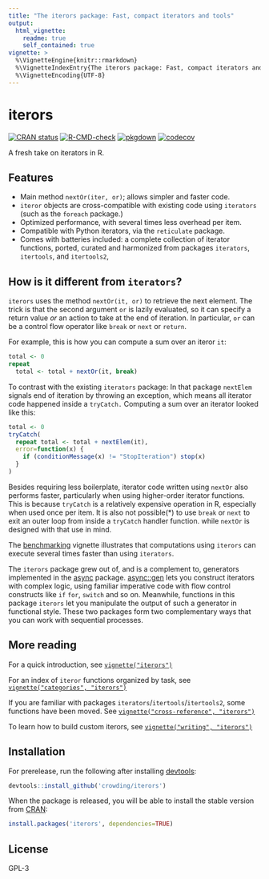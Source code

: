```yaml
---
title: "The iterors package: Fast, compact iterators and tools"
output:
  html_vignette:
    readme: true
    self_contained: true
vignette: >
  %\VignetteEngine{knitr::rmarkdown}
  %\VignetteIndexEntry{The iterors package: Fast, compact iterators and tools}
  %\VignetteEncoding{UTF-8}
---
```


# iterors

  <!-- badges: start -->
[![CRAN status](https://www.r-pkg.org/badges/version/iterors)](https://CRAN.R-project.org/package=iterors)     [![R-CMD-check](https://github.com/crowding/iterors/actions/workflows/R-CMD-check.yaml/badge.svg)](https://github.com/crowding/iterors/actions/workflows/check_full.yaml) [![pkgdown](https://github.com/crowding/iterors/actions/workflows/pkgdown.yaml/badge.svg)](https://github.com/crowding/iterors/actions/workflows/pkgdown.yaml)
[![codecov](https://codecov.io/gh/crowding/iterors/branch/main/graph/badge.svg?token=kqLgHxP1Gh)](https://codecov.io/gh/crowding/iterors)
  <!-- badges: end -->



A fresh take on iterators in R.

## Features

 * Main method `nextOr(iter, or)`; allows simpler and faster code.
 * `iteror` objects are cross-compatible with existing code using `iterators` (such as the `foreach` package.)
 * Optimized performance, with several times less overhead per item.
 * Compatible with Python iterators, via the `reticulate` package.
 * Comes with batteries included: a complete collection of iterator functions, ported, curated and harmonized from packages `iterators`, `itertools`, and `itertools2`,
 
## How is it different from `iterators`?

`iterors` uses the method `nextOr(it, or)` to retrieve the next element. The trick is that the second argument `or` is lazily evaluated, so it can specify a return value _or_ an action to take at the end of iteration. In particular, `or` can be a control flow operator like `break` or `next` or `return`.

For example, this is how you can compute a sum over an iteror `it`:

```R
total <- 0
repeat
  total <- total + nextOr(it, break)
```

To contrast with the existing `iterators` package: In that package `nextElem` signals end of iteration by throwing an exception, which means all iterator code happened inside a `tryCatch.` Computing a sum over an iterator looked like this:

```R
total <- 0
tryCatch(
  repeat total <- total + nextElem(it),
  error=function(x) {
    if (conditionMessage(x) != "StopIteration") stop(x)
  }
)
```

Besides requiring less boilerplate, iterator code written using `nextOr` also performs faster, particularly when using higher-order iterator functions. This is because `tryCatch` is a relatively expensive operation in R, especially when used once per item. It is also not possible(*) to use `break` or `next` to exit an outer loop from inside a `tryCatch` handler function. while `nextOr` is designed with that use in mind.

The [benchmarking](https://crowding.github.io/iterors/articles/benchmarks.html) vignette illustrates that computations using  `iterors` can execute several times faster than using `iterators`.

The `iterors` package grew out of, and is a complement to, generators implemented in the [async](https://crowding.github.io/async/) package. [async::gen](https://crowding.github.io/async/reference/gen.html) lets you construct iterators with complex logic, using familiar imperative code with flow control constructs like `if` `for`, `switch` and so on. Meanwhile, functions in this package `iterors` let you manipulate the output of such a generator in functional style. These two packages form two complementary ways that you can work with sequential processes.

## More reading

For a quick introduction, see 
[`vignette("iterors")`](https://crowding.github.io/iterors/articles/iterors.html)

For an index of `iteror` functions organized by task, see
[`vignette("categories", "iterors")`](https://crowding.github.io/iterors/articles/categories.html)

If you are familiar with packages `iterators`/`itertools`/`itertools2`, some functions have been moved. See 
[`vignette("cross-reference", "iterors")`](https://crowding.github.io/iterors/articles/cross-reference.html)

To learn how to build custom iterors, see
[`vignette("writing", "iterors")`](https://crowding.github.io/iterors/articles/writing.html)

## Installation

For prerelease, run the following after installing [devtools](https://github.com/hadley/devtools/):

```R
devtools::install_github('crowding/iterors')
```

When the package is released, you will be able to install the stable version from [CRAN](https://cran.r-project.org/package=iterors):

```R
install.packages('iterors', dependencies=TRUE)
```

## License

GPL-3

